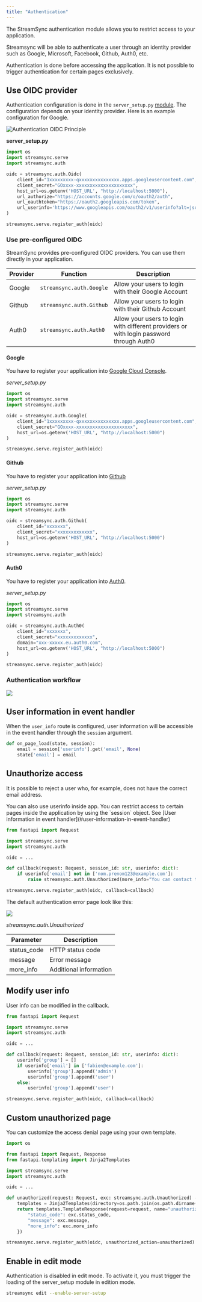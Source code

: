 ```yaml
---
title: "Authentication"
---
```


The StreamSync authentication module allows you to restrict access to your application.

Streamsync will be able to authenticate a user through an identity provider such as Google, Microsoft, Facebook, Github, Auth0, etc.

<Warning>
  Authentication is done before accessing the application. It is not possible to
  trigger authentication for certain pages exclusively.
</Warning>

## Use OIDC provider

Authentication configuration is done in the `server_setup.py` [module](custom-server.md). The configuration depends on your identity provider.
Here is an example configuration for Google.

![Authentication OIDC Principle](/framework/images/authentication_oidc_principle.png)

**server_setup.py**

```python
import os
import streamsync.serve
import streamsync.auth

oidc = streamsync.auth.Oidc(
    client_id="1xxxxxxxxx-qxxxxxxxxxxxxxxx.apps.googleusercontent.com",
    client_secret="GOxxxx-xxxxxxxxxxxxxxxxxxxxx",
    host_url=os.getenv('HOST_URL', "http://localhost:5000"),
    url_authorize="https://accounts.google.com/o/oauth2/auth",
    url_oauthtoken="https://oauth2.googleapis.com/token",
    url_userinfo='https://www.googleapis.com/oauth2/v1/userinfo?alt=json'
)

streamsync.serve.register_auth(oidc)
```

### Use pre-configured OIDC

StreamSync provides pre-configured OIDC providers. You can use them directly in your application.

 | Provider | Function                 | Description                                                                             |
 | -------- | ------------------------ | --------------------------------------------------------------------------------------- |
 | Google   | `streamsync.auth.Google` | Allow your users to login with their Google Account                                     |
 | Github   | `streamsync.auth.Github` | Allow your users to login with their Github Account                                     |
 | Auth0    | `streamsync.auth.Auth0`  | Allow your users to login with different providers or with login password through Auth0 |

#### Google

You have to register your application into [Google Cloud Console](https://console.cloud.google.com/).

_server_setup.py_

```python
import os
import streamsync.serve
import streamsync.auth

oidc = streamsync.auth.Google(
	client_id="1xxxxxxxxx-qxxxxxxxxxxxxxxx.apps.googleusercontent.com",
	client_secret="GOxxxx-xxxxxxxxxxxxxxxxxxxxx",
	host_url=os.getenv('HOST_URL', "http://localhost:5000")
)

streamsync.serve.register_auth(oidc)
```

#### Github

You have to register your application into [Github](https://docs.github.com/en/apps/creating-github-apps/registering-a-github-app/registering-a-github-app#registering-a-github-app)

_server_setup.py_

```python
import os
import streamsync.serve
import streamsync.auth

oidc = streamsync.auth.Github(
	client_id="xxxxxxx",
	client_secret="xxxxxxxxxxxxx",
	host_url=os.getenv('HOST_URL', "http://localhost:5000")
)

streamsync.serve.register_auth(oidc)
```

#### Auth0

You have to register your application into [Auth0](https://auth0.com/).

_server_setup.py_

```python
import os
import streamsync.serve
import streamsync.auth

oidc = streamsync.auth.Auth0(
	client_id="xxxxxxx",
	client_secret="xxxxxxxxxxxxx",
	domain="xxx-xxxxx.eu.auth0.com",
	host_url=os.getenv('HOST_URL', "http://localhost:5000")
)

streamsync.serve.register_auth(oidc)
```

### Authentication workflow

<img src="./framework/images/authentication_oidc.png#auth" />

## User information in event handler

When the `user_info` route is configured, user information will be accessible
in the event handler through the `session` argument.

```python
def on_page_load(state, session):
    email = session['userinfo'].get('email', None)
    state['email'] = email
```

## Unauthorize access

It is possible to reject a user who, for example, does not have the correct email address.

<Tip>
  You can also use userinfo inside app. You can restrict access to certain pages
  inside the application by using the `session` object. See [User information in
  event handler](#user-information-in-event-handler)
</Tip>

```python
from fastapi import Request

import streamsync.serve
import streamsync.auth

oidc = ...

def callback(request: Request, session_id: str, userinfo: dict):
    if userinfo['email'] not in ['nom.prenom123@example.com']:
        raise streamsync.auth.Unauthorized(more_info="You can contact the administrator at <a href='https://support.example.com'>support.example.com</a>")

streamsync.serve.register_auth(oidc, callback=callback)
```

The default authentication error page look like this:

<img src="./framework/images/auth_unauthorized_default.png" />

_streamsync.auth.Unauthorized_

| Parameter   | Description            |
| ----------- | ---------------------- |
| status_code | HTTP status code       |
| message     | Error message          |
| more_info   | Additional information |

## Modify user info

User info can be modified in the callback.

```python
from fastapi import Request

import streamsync.serve
import streamsync.auth

oidc = ...

def callback(request: Request, session_id: str, userinfo: dict):
	userinfo['group'] = []
	if userinfo['email'] in ['fabien@example.com']:
		userinfo['group'].append('admin')
		userinfo['group'].append('user')
	else:
		userinfo['group'].append('user')

streamsync.serve.register_auth(oidc, callback=callback)
```

## Custom unauthorized page

You can customize the access denial page using your own template.

```python
import os

from fastapi import Request, Response
from fastapi.templating import Jinja2Templates

import streamsync.serve
import streamsync.auth

oidc = ...

def unauthorized(request: Request, exc: streamsync.auth.Unauthorized) -> Response:
    templates = Jinja2Templates(directory=os.path.join(os.path.dirname(__file__), "templates"))
    return templates.TemplateResponse(request=request, name="unauthorized.html", status_code=exc.status_code, context={
        "status_code": exc.status_code,
        "message": exc.message,
        "more_info": exc.more_info
    })

streamsync.serve.register_auth(oidc, unauthorized_action=unauthorized)
```

## Enable in edit mode

Authentication is disabled in edit mode. To activate it, you must trigger the loading of the server_setup module in edition mode.

```bash
streamsync edit --enable-server-setup
```
